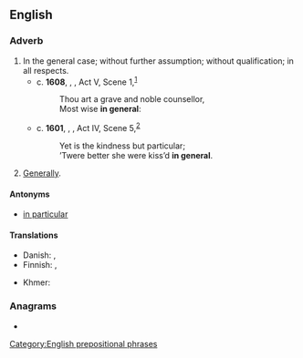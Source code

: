 ==English==

===Adverb===
{{head|en|adverb}}

# In the general case; without further assumption; without qualification; in all respects.
#* c. '''1608''', {{w|William Shakespeare}}, ''{{w|Pericles}}'', Act V, Scene 1,<sup>[http://www.opensourceshakespeare.org/views/plays/play_view.php?WorkID=pericles&Scope=entire&pleasewait=1&msg=pl]</sup>
#*: Thou art a grave and noble counsellor,
#*: Most wise '''in general''':
#* c. '''1601''', {{w|William Shakespeare}}, ''{{w|Troilus and Cressida}}'', Act IV, Scene 5,<sup>[http://www.opensourceshakespeare.org/views/plays/play_view.php?WorkID=troilus&Scope=entire&pleasewait=1&msg=pl]</sup>
#*: Yet is the kindness but particular;
#*: ’Twere better she were kiss’d '''in general'''.
# [[generally|Generally]].

====Antonyms====
* [[in particular]]

====Translations====
{{trans-top|in the general case}}
* Danish: {{t|da|generelt}}, {{t|da|generelt set}}
* Finnish: {{t+|fi|yleensä}}, {{t+|fi|yleisesti}}
{{trans-mid}}
* Khmer: {{t|km|ជាទូទៅ|tr=cie tuu təv|sc=Khmr}}
{{trans-bottom}}

{{trans-see|generally}}

===Anagrams===
* {{anagrams|en|e-learning|eLearning}}

[[Category:English prepositional phrases]]
